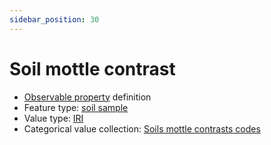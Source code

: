 ```yaml
---
sidebar_position: 30
---
```



# Soil mottle contrast

- [Observable property](/viewers/dawe-vocabs?uri=https://linked.data.gov.au/def/nrm/922aa129-61d2-499e-9f2b-d57f3617737c) definition
- Feature type: [soil sample](http://linked.data.gov.au/def/tern-cv/06461021-a6c2-4175-9651-23653c2b9116)
- Value type: [IRI](https://w3id.org/tern/ontologies/tern/IRI)
- Categorical value collection: [Soils mottle contrasts codes](/viewers/dawe-vocabs?uri=https://linked.data.gov.au/def/nrm/a0f8cc94-abbd-482b-8947-6017bc5f55e5)

<Example
  protocolModule="soil-pit-characterization"
  observableProperty="https://linked.data.gov.au/def/nrm/922aa129-61d2-499e-9f2b-d57f3617737c"
/>
